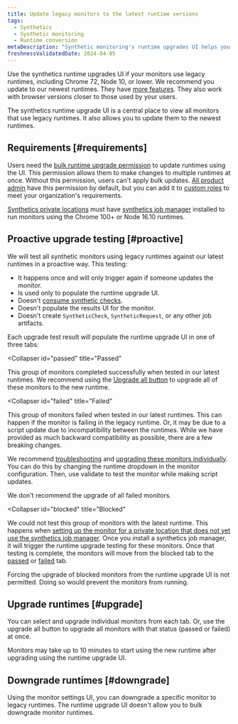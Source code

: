 ```yaml
---
title: Update legacy monitors to the latest runtime versions
tags:
  - Synthetics
  - Synthetic monitoring
  - Runtime conversion
metaDescription: "Synthetic monitoring's runtime upgrades UI helps you update legacy monitors to the latest runtimes."
freshnessValidatedDate: 2024-04-05
---
```


Use the synthetics runtime upgrades UI if your monitors use legacy runtimes, including Chrome 72, Node 10, or lower. We recommend you update to our newest runtimes. They have [more features](/docs/synthetics/synthetic-monitoring/using-monitors/new-runtime/). They also work with browser versions closer to those used by your users.

The synthetics runtime upgrade UI is a central place to view all monitors that use legacy runtimes. It also allows you to update them to the newest runtimes.

## Requirements [#requirements]

Users need the [bulk runtime upgrade permission](/docs/accounts/accounts-billing/new-relic-one-user-management/user-permissions/#synthetics) to update runtimes using the UI. This permission allows them to make changes to multiple runtimes at once. Without this permission, users can't apply bulk updates. [All product admin](/docs/accounts/accounts-billing/new-relic-one-user-management/user-management-concepts/#standard-roles) have this permission by default, but you can add it to [custom roles](/docs/accounts/accounts-billing/new-relic-one-user-management/user-management-concepts/#roles) to meet your organization's requirements.

[Synthetics private locations](/docs/synthetics/synthetic-monitoring/private-locations/private-locations-overview-monitor-internal-sites-add-new-locations/) must have [synthetics job manager](/docs/synthetics/synthetic-monitoring/private-locations/job-manager-transition-guide/) installed to run monitors using the Chrome 100+ or Node 16.10 runtimes. 

## Proactive upgrade testing [#proactive]

We will test all synthetic monitors using legacy runtimes against our latest runtimes in a proactive way. This testing:

* It happens once and will only trigger again if someone updates the monitor.
* Is used only to populate the runtime upgrade UI.
* Doesn't [consume synthetic checks](/docs/synthetics/synthetic-monitoring/getting-started/monitor-limits/#edition-limits).
* Doesn't populate the results UI for the monitor.
* Doesn't create `SyntheticCheck`, `SyntheticRequest`, or any other job artifacts.

Each upgrade test result will populate the runtime upgrade UI in one of three tabs:

<Collapser
  id="passed"
  title="Passed"
>

This group of monitors completed successfully when tested in our latest runtimes. We recommend using the [Upgrade all button](#upgrade) to upgrade all of these monitors to the new runtime.

</Collapser>

<Collapser
  id="failed"
  title="Failed"
>

This group of monitors failed when tested in our latest runtimes. This can happen if the monitor is failing in the legacy runtime. Or, it may be due to a script update due to incompatibility between the runtimes. While we have provided as much backward compatibility as possible, there are a few breaking changes.

We recommend [troubleshooting](/docs/synthetics/synthetic-monitoring/troubleshooting/runtime-upgrade-troubleshooting/) and [upgrading these monitors individually](/docs/synthetics/synthetic-monitoring/using-monitors/new-runtime/#runtime-convert). You can do this by changing the runtime dropdown in the monitor configuration. Then, use validate to test the monitor while making script updates.

<Callout variant="tip">
  We don't recommend the upgrade of all failed monitors.
</Callout>

</Collapser>


<Collapser
  id="blocked"
  title="Blocked"
>

We could not test this group of monitors with the latest runtime. This happens when [setting up the monitor for a private location that does not yet use the synthetics job manager](#requirements). Once you install a synthetics job manager, it will trigger the runtime upgrade testing for these monitors. Once that testing is complete, the monitors will move from the blocked tab to the [passed](#passed) or [failed](#failed) tab.

Forcing the upgrade of blocked monitors from the runtime upgrade UI is not permitted. Doing so would prevent the monitors from running.

</Collapser>

## Upgrade runtimes [#upgrade]

You can select and upgrade individual monitors from each tab. Or, use the upgrade all button to upgrade all monitors with that status (passed or failed) at once.

Monitors may take up to 10 minutes to start using the new runtime after upgrading using the runtime upgrade UI. 

## Downgrade runtimes [#downgrade]

Using the monitor settings UI, you can downgrade a specific monitor to legacy runtimes. The runtime upgrade UI doesn't allow you to bulk downgrade monitor runtimes.